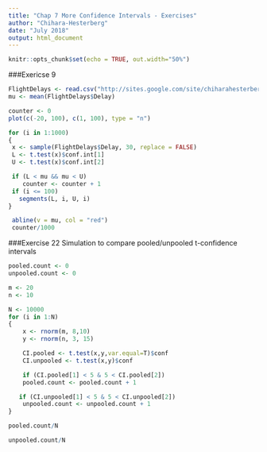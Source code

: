 ```yaml
---
title: "Chap 7 More Confidence Intervals - Exercises"
author: "Chihara-Hesterberg"
date: "July 2018"
output: html_document
---
```


```r
knitr::opts_chunk$set(echo = TRUE, out.width="50%")
```

###Exericse 9
```r
FlightDelays <- read.csv("http://sites.google.com/site/chiharahesterberg/data2/FlightDelays.csv")
mu <- mean(FlightDelays$Delay)

counter <- 0
plot(c(-20, 100), c(1, 100), type = "n")

for (i in 1:1000)
{
 x <- sample(FlightDelays$Delay, 30, replace = FALSE)
 L <- t.test(x)$conf.int[1]
 U <- t.test(x)$conf.int[2]

 if (L < mu && mu < U)
    counter <- counter + 1
 if (i <= 100)
   segments(L, i, U, i)
}

 abline(v = mu, col = "red")
 counter/1000
```

###Exercise 22
Simulation to compare pooled/unpooled t-confidence intervals
```r
pooled.count <- 0
unpooled.count <- 0

m <- 20
n <- 10

N <- 10000
for (i in 1:N)
{
    x <- rnorm(m, 8,10)
    y <- rnorm(n, 3, 15)

    CI.pooled <- t.test(x,y,var.equal=T)$conf
    CI.unpooled <- t.test(x,y)$conf

    if (CI.pooled[1] < 5 & 5 < CI.pooled[2])
    pooled.count <- pooled.count + 1

   if (CI.unpooled[1] < 5 & 5 < CI.unpooled[2])
    unpooled.count <- unpooled.count + 1
}

pooled.count/N

unpooled.count/N

```
